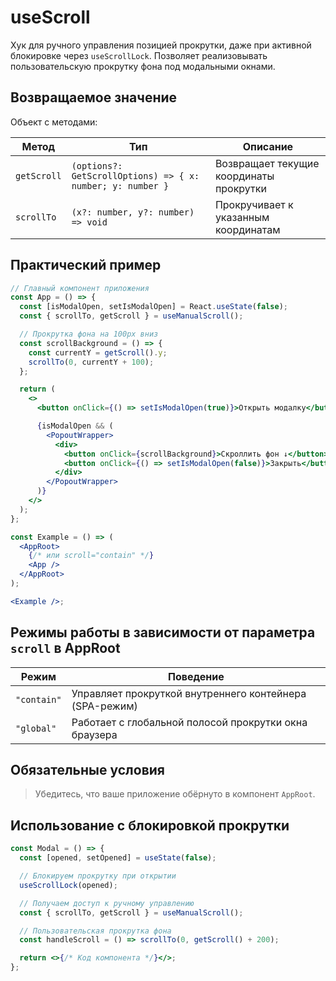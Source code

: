 <Overview>

# useScroll

Хук для ручного управления позицией прокрутки, даже при активной блокировке через `useScrollLock`.
Позволяет реализовывать пользовательскую прокрутку фона под модальными окнами.

</Overview>

## Возвращаемое значение

Объект с методами:

| Метод       | Тип                                                        | Описание                                |
| ----------- | ---------------------------------------------------------- | --------------------------------------- |
| `getScroll` | `(options?: GetScrollOptions) => { x: number; y: number }` | Возвращает текущие координаты прокрутки |
| `scrollTo`  | `(x?: number, y?: number) => void`                         | Прокручивает к указанным координатам    |

## Практический пример

```jsx
// Главный компонент приложения
const App = () => {
  const [isModalOpen, setIsModalOpen] = React.useState(false);
  const { scrollTo, getScroll } = useManualScroll();

  // Прокрутка фона на 100px вниз
  const scrollBackground = () => {
    const currentY = getScroll().y;
    scrollTo(0, currentY + 100);
  };

  return (
    <>
      <button onClick={() => setIsModalOpen(true)}>Открыть модалку</button>

      {isModalOpen && (
        <PopoutWrapper>
          <div>
            <button onClick={scrollBackground}>Скроллить фон ↓</button>
            <button onClick={() => setIsModalOpen(false)}>Закрыть</button>
          </div>
        </PopoutWrapper>
      )}
    </>
  );
};

const Example = () => (
  <AppRoot>
    {/* или scroll="contain" */}
    <App />
  </AppRoot>
);

<Example />;
```

## Режимы работы в зависимости от параметра `scroll` в AppRoot

| Режим       | Поведение                                               |
| ----------- | ------------------------------------------------------- |
| `"contain"` | Управляет прокруткой внутреннего контейнера (SPA-режим) |
| `"global"`  | Работает с глобальной полосой прокрутки окна браузера   |

## Обязательные условия

> Убедитесь, что ваше приложение обёрнуто в компонент `AppRoot`.

## Использование с блокировкой прокрутки

```jsx
const Modal = () => {
  const [opened, setOpened] = useState(false);

  // Блокируем прокрутку при открытии
  useScrollLock(opened);

  // Получаем доступ к ручному управлению
  const { scrollTo, getScroll } = useManualScroll();

  // Пользовательская прокрутка фона
  const handleScroll = () => scrollTo(0, getScroll() + 200);

  return <>{/* Код компонента */}</>;
};
```
